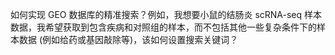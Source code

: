 

如何实现 GEO 数据库的精准搜索？例如，我想要小鼠的结肠炎 scRNA-seq 样本数据，我希望获取到包含疾病和对照组的样本，而不包括其他一些复杂条件下的样本数据 (例如给药或基因敲除等)，该如何设置搜索关键词？

